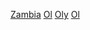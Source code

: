 [[Category:奧林匹克運動會代表團|Zambia]]
[[Category:尚比亞體育國家隊|Ol]]
[[Category:綜合運動會尚比亞代表團|Oly]]
[[Category:尚比亞體育|Ol]]